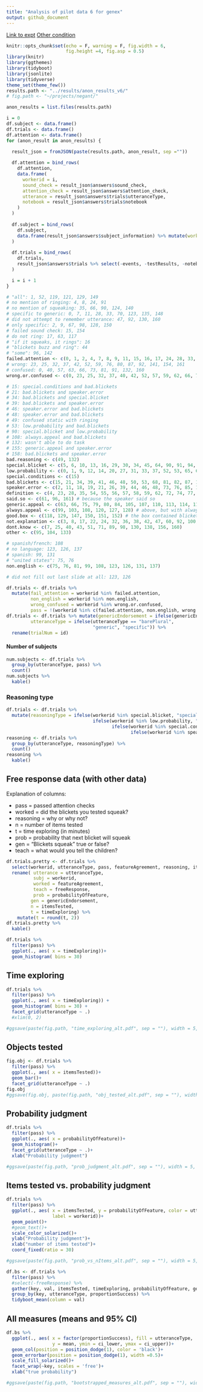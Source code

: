 ```yaml
---
title: "Analysis of pilot data 6 for genex"
output: github_document
---
```


[Link to expt](https://www.mit.edu/~karengu//category-experiment/template/template.html)
[Other condition](https://www.mit.edu/~karengu/category-experiment2/category-experiment/template/template.html)

```r
knitr::opts_chunk$set(echo = F, warning = F, fig.width = 6,
                      fig.height =4, fig.asp = 0.5)
library(knitr)
library(ggthemes)
library(tidyboot)
library(jsonlite)
library(tidyverse)
theme_set(theme_few())
results.path <- "../results/anon_results_v6/"
# fig.path <- "~/projects/negant/"
```

```r

anon_results = list.files(results.path)

i = 0
df.subject <- data.frame()
df.trials <- data.frame()
df.attention <- data.frame()
for (anon_result in anon_results) {
  
  result_json = fromJSON(paste(results.path, anon_result, sep =""))

  df.attention = bind_rows(
    df.attention, 
    data.frame(
      workerid = i,
      sound_check = result_json$answers$sound_check,
      attention_check = result_json$answers$attention_check,
      utterance = result_json$answers$trials$utteranceType,
      notebook = result_json$answers$trials$notebook
    )
  )
  
  df.subject = bind_rows(
    df.subject, 
    data.frame(result_json$answers$subject_information) %>% mutate(workerid = i)
  )
  
  df.trials = bind_rows(
    df.trials, 
    result_json$answers$trials %>% select(-events, -testResults, -notebook) %>% mutate(workerid = i)
  )

  i = i + 1
}
```



```r
# "all": 1, 52, 119, 121, 129, 149
# no mention of ringing: 4, 8, 24, 91
# no mention of squeaking: 35, 66, 90, 124, 140
# specific to generic: 0, 7, 11, 28, 33, 70, 123, 135, 148
# did not attempt to remember utterance: 47, 92, 130, 160
# only specific: 2, 9, 67, 98, 128, 150
# failed sound check: 15, 154
# do not ring: 17, 63, 117
# "if it squeaks, it rings": 16
# "blickets buzz and ring": 44
# "some": 96, 142
failed.attention <- c(0, 1, 2, 4, 7, 8, 9, 11, 15, 16, 17, 24, 28, 33, 35, 44, 47, 52, 63, 66, 67, 70, 90, 91, 92, 96, 98, 117, 119, 121, 123, 124, 128, 129, 130, 135, 140, 142, 148, 149, 150, 154, 160)
# wrong: 23, 25, 32, 37, 42, 52, 59, 76, 80, 87, 92, 141, 154, 161
# confused: 0, 40, 57, 63, 66, 73, 81, 91, 132, 160
wrong.or.confused <- c(0, 23, 25, 32, 37, 40, 42, 52, 57, 59, 62, 66, 76, 80, 81, 87, 91, 92, 132, 141, 154, 160, 161)

# 15: special.conditions and bad.blickets
# 21: bad.blickets and speaker.error
# 34: bad.blickets and special.blicket
# 39: bad.blickets and speaker.error
# 46: speaker.error and bad.blickets
# 48: speaker.error and bad.blickets
# 49: confused static with ringing
# 53: low.probability and bad.blickets
# 90: special.blicket and low.probability
# 108: always.appeal and bad.blickets
# 132: wasn't able to do task
# 155: generic.appeal and speaker.error
# 158: bad.blickets and speaker.error
bad.reasoning <- c(49, 132)
special.blicket <- c(5, 6, 10, 13, 16, 29, 30, 34, 45, 64, 90, 91, 94, 124, 135, 137, 142, 143, 153)
low.probability <- c(0, 1, 9, 12, 14, 20, 27, 31, 33, 37, 52, 53, 65, 67, 69, 70, 83, 86, 88, 90, 93, 97, 115, 119, 126, 136, 139, 141, 144, 149)
special.conditions <- c(15)
bad.blickets <- c(15, 21, 34, 39, 41, 46, 48, 50, 53, 68, 81, 82, 87, 108, 134, 158, 159) # blickets in box defective or not really blickets or of a different type
speaker.error <- c(2, 11, 18, 19, 21, 26, 39, 44, 46, 48, 73, 76, 85, 109, 111, 117, 131, 140, 146, 155, 157, 158)
definition <- c(4, 23, 28, 35, 54, 55, 56, 57, 58, 59, 62, 72, 74, 77, 78, 101, 102, 106, 123, 125, 148) # "it's what they do" or similar
said.so <- c(61, 96, 161) # because the speaker said so
generic.appeal <- c(63, 66, 75, 79, 80, 84, 105, 107, 110, 113, 114, 116, 155) # responds with generic statement
always.appeal <- c(99, 103, 108, 120, 127, 128) # above, but with always
good.box <- c(118, 129, 147, 150, 151, 152) # the box contained blickets that rang
not.explanation <- c(3, 8, 17, 22, 24, 32, 36, 38, 42, 47, 60, 92, 100, 112, 121, 122, 145, 154) # restated answer to above or didn't answer question or similar
dont.know <- c(7, 25, 40, 43, 51, 71, 89, 98, 130, 138, 156, 160)
other <- c(95, 104, 133)

# spanish/french: 108
# no language: 123, 126, 137
# spanish: 99, 131
# "united states": 75, 76
non.english <- c(75, 76, 81, 99, 108, 123, 126, 131, 137)

# did not fill out last slide at all: 123, 126
```

```r
df.trials <- df.trials %>%
  mutate(fail_attention = workerid %in% failed.attention,
         non_english = workerid %in% non.english,
         wrong_confused = workerid %in% wrong.or.confused,
         pass = !(workerid %in% c(failed.attention, non.english, wrong.or.confused)))
df.trials <- df.trials %>% mutate(genericEndorsement = ifelse(genericEndorsement == "Yes", 1, 0),
         utteranceType = ifelse(utteranceType == "barePlural", 
                                "generic", "specific")) %>%
  rename(trialNum = id)
```


#### Number of subjects

```r
num.subjects <- df.trials %>%
  group_by(utteranceType, pass) %>%
  count()
num.subjects %>% 
  kable()
```

### Reasoning type

```r
df.trials <- df.trials %>%
  mutate(reasoningType = ifelse(workerid %in% special.blicket, "specialBlicket",
                                ifelse(workerid %in% low.probability, "lowProb",
                                       ifelse(workerid %in% special.conditions, "specialCond",
                                              ifelse(workerid %in% speaker.error, "speakerErr", "other")))))
reasoning <- df.trials %>%
  group_by(utteranceType, reasoningType) %>%
  count()
reasoning %>%
  kable()
```


## Free response data (with other data)


Explanation of columns:

- pass = passed attention checks
- worked = did the blickets you tested squeak?
- reasoning = why or why not?
- n = number of items tested
- t = time exploring (in minutes)
- prob = probability that next blicket will squeak
- gen = "Blickets squeak" true or false?
- teach = what would you tell the children?

```r
df.trials.pretty <- df.trials %>%
  select(workerid, utteranceType, pass, featureAgreement, reasoning, itemsTested, timeExploring,  probabilityOfFeature, genericEndorsement, freeResponse) %>%
  rename( utterance = utteranceType,
          subj = workerid,
          worked = featureAgreement,
          teach = freeResponse,
          prob = probabilityOfFeature,
         gen = genericEndorsement,
         n = itemsTested, 
         t = timeExploring) %>%
    mutate(t = round(t, 2))
df.trials.pretty %>%
  kable()
```


```r
df.trials %>%
  filter(pass) %>%
  ggplot(., aes( x = timeExploring))+
  geom_histogram( bins = 30)
```

## Time exploring

```r
df.trials %>%
  filter(pass) %>%
  ggplot(., aes( x = timeExploring)) +
  geom_histogram( bins = 30) +
  facet_grid(utteranceType ~ .)
  #xlim(0, 2)

#ggsave(paste(fig.path, "time_exploring_alt.pdf", sep = ""), width = 5, height = 3.5)

```

## Objects tested

```r
fig.obj <- df.trials %>%
  filter(pass) %>%
  ggplot(., aes( x = itemsTested))+
  geom_bar()+
  facet_grid(utteranceType ~ .)
fig.obj
#ggsave(fig.obj, paste(fig.path, "obj_tested_alt.pdf", sep = ""), width = 5, height = 3.5)
```

## Probability judgment

```r
df.trials %>%
  filter(pass) %>%
  ggplot(., aes( x = probabilityOfFeature))+
  geom_histogram()+
  facet_grid(utteranceType ~ .)+
  xlab("Probability judgment")

#ggsave(paste(fig.path, "prob_judgment_alt.pdf", sep = ""), width = 5, height = 3.5)
```

## Items tested vs. probability judgment

```r
df.trials %>%
  filter(pass) %>%
  ggplot(., aes( x = itemsTested, y = probabilityOfFeature, color = utteranceType,
                 label = workerid))+
  geom_point()+
  #geom_text()+
  scale_color_solarized()+
  ylab("Probability judgment")+
  xlab("number of items tested")+
  coord_fixed(ratio = 30)

#ggsave(paste(fig.path, "prob_vs_nItems_alt.pdf", sep = ""), width = 5, height = 4)
```

```r
df.bs <- df.trials %>%
  filter(pass) %>%
  #select(-freeResponse) %>%
  gather(key, val, itemsTested, timeExploring, probabilityOfFeature, genericEndorsement) %>%
  group_by(key, utteranceType, proportionSuccess) %>%
  tidyboot_mean(column = val)
```

## All measures (means and 95% CI)

```r
df.bs %>% 
  ggplot(., aes( x = factor(proportionSuccess), fill = utteranceType,
                 y = mean, ymin = ci_lower, ymax = ci_upper))+
  geom_col(position = position_dodge(1), color = 'black')+
  geom_errorbar(position = position_dodge(1), width =0.5)+
  scale_fill_solarized()+
  facet_wrap(~key, scales = 'free')+
  xlab("true probability")

#ggsave(paste(fig.path, "bootstrapped_measures_alt.pdf", sep = ""), width = 6, height = 4)

```

